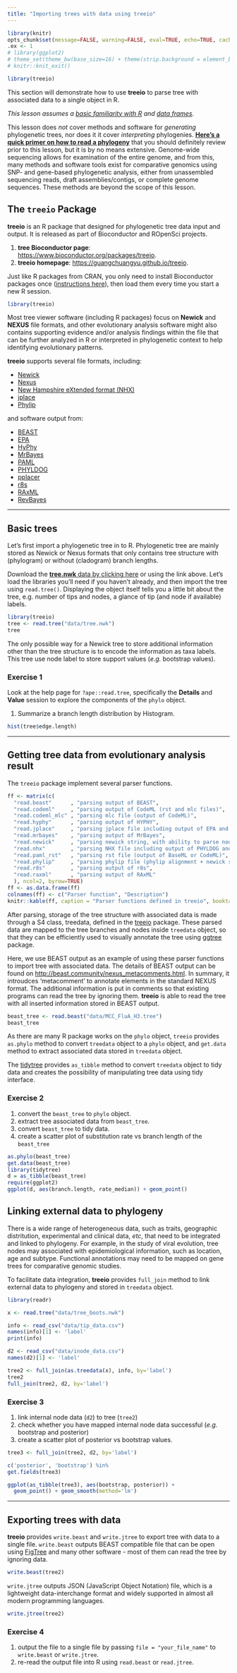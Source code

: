 ```yaml
---
title: "Importing trees with data using treeio"
---
```



```r
library(knitr)
opts_chunk$set(message=FALSE, warning=FALSE, eval=TRUE, echo=TRUE, cache=TRUE)
.ex <- 1
# library(ggplot2)
# theme_set(theme_bw(base_size=16) + theme(strip.background = element_blank()))
# knitr::knit_exit()

library(treeio)
```

This section will demonstrate how to use **treeio** to parse tree with associated data to a single object in R. 


_This lesson assumes a [basic familiarity with R](r-basics.html) and [data frames](r-dataframes.html)._

This lesson does _not_ cover methods and software for _generating_ phylogenetic trees, nor does it it cover _interpreting_ phylogenies. **[Here's a quick primer on how to read a phylogeny](https://link.springer.com/article/10.1007/s12052-010-0273-6)** that you should definitely review prior to this lesson, but it is by no means extensive. Genome-wide sequencing allows for examination of the entire genome, and from this, many methods and software tools exist for comparative genomics using SNP- and gene-based phylogenetic analysis, either from unassembled sequencing reads, draft assemblies/contigs, or complete genome sequences. These methods are beyond the scope of this lesson.

## The `treeio` Package

**treeio** is an R package that designed for phylogenetic tree data input and output. It is released as part of Bioconductor and ROpenSci projects. 

1. **tree Bioconductor page**: <https://www.bioconductor.org/packages/treeio>.
2. **treeio homepage**: <https://guangchuangyu.github.io/treeio>.



Just like R packages from CRAN, you only need to install Bioconductor packages once ([instructions here](setup.html#bioconductor)), then load them every time you start a new R session. 


```r
library(treeio)
```


Most tree viewer software (including R packages) focus on **Newick** and **NEXUS** file formats, and other evolutionary analysis software might also contains supporting evidence and/or analysis findings within the file that can be further analyzed in R or interpreted in phylogenetic context to help identifying evolutionary patterns.

**treeio** supports several file formats, including:


+ [Newick](https://en.wikipedia.org/wiki/Newick_format)
+ [Nexus](https://en.wikipedia.org/wiki/Nexus_file)
+ [New Hampshire eXtended format (NHX)](https://home.cc.umanitoba.ca/~psgendb/doc/atv/NHX.pdf)
+ [jplace](http://journals.plos.org/plosone/article?id=10.1371/journal.pone.0031009)
+ [Phylip](https://en.wikipedia.org/wiki/PHYLIP)

and software output from:


+ [BEAST](http://beast2.org/)
+ [EPA](http://sco.h-its.org/exelixis/web/software/epa/index.html)
+ [HyPhy](https://veg.github.io/hyphy-site/)
+ [MrBayes](http://nbisweden.github.io/MrBayes/)
+ [PAML](http://abacus.gene.ucl.ac.uk/software/paml.html)
+ [PHYLDOG](https://pbil.univ-lyon1.fr/software/phyldog/)
+ [pplacer](http://matsen.fhcrc.org/pplacer/)
+ [r8s](http://ginger.ucdavis.edu/r8s)
+ [RAxML](http://evomics.org/learning/phylogenetics/raxml/)
+ [RevBayes](https://revbayes.github.io/intro.html)

----



## Basic trees

Let's first import a phylogenetic tree in to R. Phylogenetic tree are mainly stored as Newick or Nexus formats that only contains tree structure with (phylogram) or without (cladogram) branch lengths.

Download the [**tree.nwk** data by clicking here](data/tree.nwk) or using the link above. Let's load the libraries you'll need if you haven't already, and then import the tree using `read.tree()`. Displaying the object itself tells you a little bit about the tree, e.g. number of tips and nodes, a glance of tip (and node if available) labels.

```r
library(treeio)
tree <- read.tree("data/tree.nwk")
tree
```

The only possible way for a Newick tree to store additional information other than the tree structure is to encode the information as taxa labels. This tree use node label to store support values (*e.g.* bootstrap values). 


### Exercise 1

Look at the help page for `?ape::read.tree`, specifically the **Details** and **Value** session to explore the components of the `phylo` object.

1. Summarize a branch length distribution by Histogram.

```r
hist(tree$edge.length)
```


----

## Getting tree data from evolutionary analysis result


The `treeio` package implement several parser functions.

```r
ff <- matrix(c(
  "read.beast"      , "parsing output of BEAST",
  "read.codeml"     , "parsing output of CodeML (rst and mlc files)",
  "read.codeml_mlc" , "parsing mlc file (output of CodeML)",
  "read.hyphy"      , "parsing output of HYPHY",
  "read.jplace"     , "parsing jplace file including output of EPA and pplacer",
  "read.mrbayes"    , "parsing output of MrBayes",
  "read.newick"     , "parsing newick string, with ability to parse node label as support values",
  "read.nhx"        , "parsing NHX file including output of PHYLDOG and RevBayes",
  "read.paml_rst"   , "parsing rst file (output of BaseML or CodeML)",
  "read.phylip"     , "parsing phylip file (phylip alignment + newick string)",
  "read.r8s"        , "parsing output of r8s",
  "read.raxml"      , "parsing output of RAxML"
  ), ncol=2, byrow=TRUE)
ff <- as.data.frame(ff)
colnames(ff) <- c("Parser function", "Description")
knitr::kable(ff, caption = "Parser functions defined in treeio", booktabs = T)
```

After parsing, storage of the tree structure with associated data is made through a S4 class, treedata, defined in the [treeio](https://bioconductor.org/packages/treeio/) package. These parsed data are mapped to the tree branches and nodes inside `treedata` object, so that they can be efficiently used to visually annotate the tree using [ggtree](https://bioconductor.org/packages/ggtree/) package.


Here, we use BEAST output as an example of using these parser functions to import tree with associated data. The details of BEAST output can be found on <http://beast.community/nexus_metacomments.html>. In summary, it introudces 'metacomment' to annotate elements in the standard NEXUS format. The additional information is put in comments so that existing programs can read the tree by ignoring them. **treeio** is able to read the tree with all inserted information stored in BEAST output. 


```r
beast_tree <- read.beast("data/MCC_FluA_H3.tree")
beast_tree
```

As there are many R package works on the `phylo` object, `treeio` provides `as.phylo` method to convert `treedata` object to a `phylo` object, and `get.data` method to extract associated data stored in `treedata` object.

The [tidytree](https://cran.r-project.org/web/packages/tidytree/index.html) provides `as_tibble` method to convert `treedata` object to tidy data and creates the possibility of manipulating tree data using tidy interface.


### Exercise 2


1. convert the `beast_tree` to `phylo` object.
2. extract tree associated data from `beast_tree`.
3. convert `beast_tree` to tidy data.
4. create a scatter plot of substitution rate vs branch length of the `beast_tree`


```r
as.phylo(beast_tree)
get.data(beast_tree)
library(tidytree)
d = as_tibble(beast_tree)
require(ggplot2)
ggplot(d, aes(branch.length, rate_median)) + geom_point()
```

## Linking external data to phylogeny

There is a wide range of heterogeneous data, such as traits, geographic distritution, experimental and clinical data, *etc*, that need to be integrated and linked to phylogeny. For example, in the study of viral evolution, tree nodes may associated with epidemiological information, such as location, age and subtype. Functional annotations may need to be mapped on gene trees for comparative genomic studies. 

To facilitate data integration, **treeio** provides `full_join` method to link external data to phylogeny and stored in `treedata` object.

```r
library(readr)

x <- read.tree("data/tree_boots.nwk")

info <- read_csv("data/tip_data.csv")
names(info)[1] <- 'label'
print(info)

d2 <- read_csv("data/inode_data.csv")
names(d2)[1] <- 'label'

tree2 <- full_join(as.treedata(x), info, by='label')
tree2
full_join(tree2, d2, by='label')
```

### Exercise 3


1. link internal node data (`d2`) to tree (`tree2`)
2. check whether you have mapped internal node data successful (*e.g.* bootstrap and posterior)
3. create a scatter plot of posterior vs bootstrap values.

```r
tree3 <- full_join(tree2, d2, by='label')

c('posterior', 'bootstrap') %in% 
get.fields(tree3)

ggplot(as_tibble(tree3), aes(bootstrap, posterior)) + 
  geom_point() + geom_smooth(method='lm')
```

----

## Exporting trees with data

**treeio** provides `write.beast` and `write.jtree` to export tree with data to a single file. `write.beast` outputs BEAST compatible file that can be open using [FigTree](http://tree.bio.ed.ac.uk/software/figtree/) and many other software - most of them can read the tree by ignoring data.


```r
write.beast(tree2)
```

`write.jtree` outputs JSON (JavaScript Object Notation) file, which is a lightweight data-interchange format and widely supported in almost all modern programming languages.

```r
write.jtree(tree2)
```

### Exercise 4

1. output the file to a single file by passing `file = "your_file_name"` to `write.beast` or `write.jtree`.
2. re-read the output file into R using `read.beast` or `read.jtree`.
